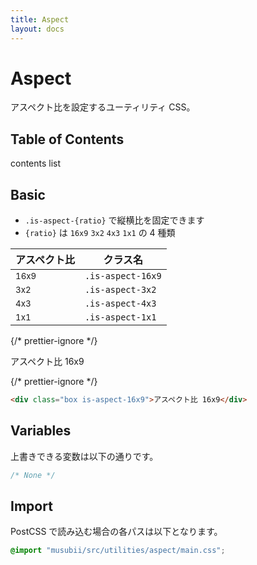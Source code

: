 ```yaml
---
title: Aspect
layout: docs
---
```


# Aspect

アスペクト比を設定するユーティリティ CSS。

## Table of Contents

contents list

## Basic

- `.is-aspect-{ratio}` で縦横比を固定できます
- `{ratio}` は `16x9` `3x2` `4x3` `1x1` の 4 種類

| アスペクト比        | クラス名          |
| ------------------- | ----------------- |
| <small>16x9</small> | `.is-aspect-16x9` |
| <small>3x2</small>  | `.is-aspect-3x2`  |
| <small>4x3</small>  | `.is-aspect-4x3`  |
| <small>1x1</small>  | `.is-aspect-1x1`  |

{/* prettier-ignore */}
<div className="docs-preview">
  <div className="box is-aspect-16x9" style={{background:"var(--theme-bg-2)"}}>アスペクト比 16x9</div>
</div>

{/* prettier-ignore */}
```html
<div class="box is-aspect-16x9">アスペクト比 16x9</div>
```

## Variables

上書きできる変数は以下の通りです。

```css
/* None */
```

## Import

PostCSS で読み込む場合の各パスは以下となります。

```css
@import "musubii/src/utilities/aspect/main.css";
```
